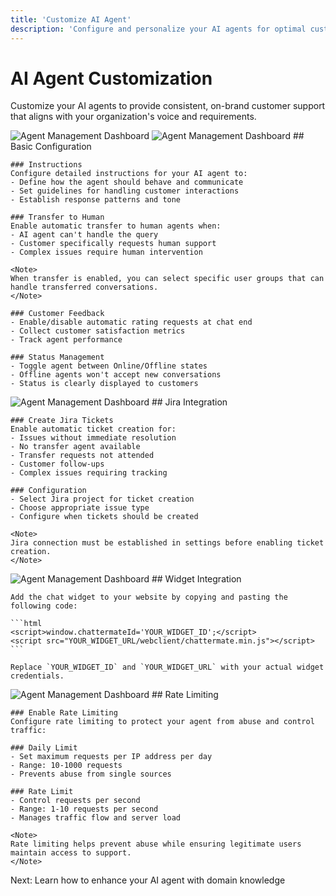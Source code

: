 ```yaml
---
title: 'Customize AI Agent'
description: 'Configure and personalize your AI agents for optimal customer support'
---
```


# AI Agent Customization

Customize your AI agents to provide consistent, on-brand customer support that aligns with your organization's voice and requirements.

<Frame>
  <img src="/images/agent-management.png" alt="Agent Management Dashboard" />
</Frame>

<Tabs>
  <Tab title="General">
    <Frame>
      <img src="/images/agent-generaltab.png" alt="Agent Management Dashboard" />
    </Frame>
    ## Basic Configuration

    ### Instructions
    Configure detailed instructions for your AI agent to:
    - Define how the agent should behave and communicate
    - Set guidelines for handling customer interactions
    - Establish response patterns and tone

    ### Transfer to Human
    Enable automatic transfer to human agents when:
    - AI agent can't handle the query
    - Customer specifically requests human support
    - Complex issues require human intervention

    <Note>
    When transfer is enabled, you can select specific user groups that can handle transferred conversations.
    </Note>

    ### Customer Feedback
    - Enable/disable automatic rating requests at chat end
    - Collect customer satisfaction metrics
    - Track agent performance

    ### Status Management
    - Toggle agent between Online/Offline states
    - Offline agents won't accept new conversations
    - Status is clearly displayed to customers
  </Tab>

  <Tab title="Integrations">
    <Frame>
      <img src="/images/agent-integrationtab.png" alt="Agent Management Dashboard" />
    </Frame>
    ## Jira Integration

    ### Create Jira Tickets
    Enable automatic ticket creation for:
    - Issues without immediate resolution
    - No transfer agent available
    - Transfer requests not attended
    - Customer follow-ups
    - Complex issues requiring tracking

    ### Configuration
    - Select Jira project for ticket creation
    - Choose appropriate issue type
    - Configure when tickets should be created
    
    <Note>
    Jira connection must be established in settings before enabling ticket creation.
    </Note>
  </Tab>

  <Tab title="Widget">
    <Frame>
      <img src="/images/agent-widgettab.png" alt="Agent Management Dashboard" />
    </Frame>
    ## Widget Integration

    Add the chat widget to your website by copying and pasting the following code:

    ```html
    <script>window.chattermateId='YOUR_WIDGET_ID';</script>
    <script src="YOUR_WIDGET_URL/webclient/chattermate.min.js"></script>
    ```

    Replace `YOUR_WIDGET_ID` and `YOUR_WIDGET_URL` with your actual widget credentials.
  </Tab>

  <Tab title="Advanced">
    <Frame>
      <img src="/images/agent-advancedtab.png" alt="Agent Management Dashboard" />
    </Frame>
    ## Rate Limiting

    ### Enable Rate Limiting
    Configure rate limiting to protect your agent from abuse and control traffic:

    ### Daily Limit
    - Set maximum requests per IP address per day
    - Range: 10-1000 requests
    - Prevents abuse from single sources

    ### Rate Limit
    - Control requests per second
    - Range: 1-10 requests per second
    - Manages traffic flow and server load

    <Note>
    Rate limiting helps prevent abuse while ensuring legitimate users maintain access to support.
    </Note>
  </Tab>
</Tabs>



<Card title="Knowledge Base" icon="book" href="/features/knowledge-base">
  Next: Learn how to enhance your AI agent with domain knowledge
</Card> 